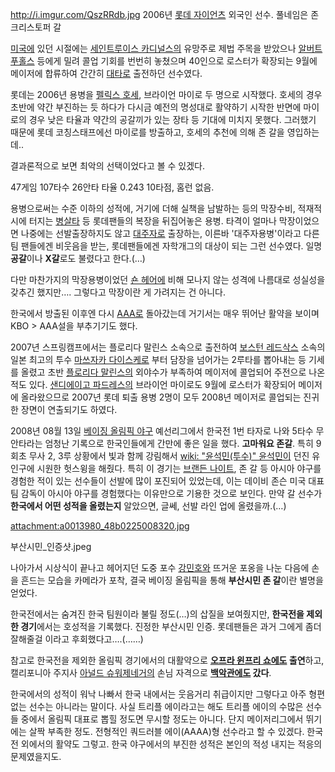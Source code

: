 
http://i.imgur.com/QszRRdb.jpg
2006년 [[롯데 자이언츠]] 외국인 선수. 풀네임은 존 크리스토퍼 갈

[[미국]]에 있던 시절에는 [[세인트루이스 카디널스]]의 유망주로 제법 주목을 받았으나 [[알버트 푸홀스]] 등에게 밀려 콜업 기회를 번번히 놓쳤으며 40인으로 로스터가 확장되는 9월에 메이저에 합류하여 간간히 [[대타]]로 출전하던 선수였다.

롯데는 2006년 용병을 [[펠릭스 호세]], 브라이언 마이로 두 명으로 시작했다. 호세의 경우 초반에 약간 부진하는 듯 하다가 다시금 예전의 명성대로 활약하기 시작한 반면에 마이로의 경우 낮은 타율과 약간의 공갈끼가 있는 장타 등 기대에 미치지 못했다. 그러했기 때문에 롯데 코칭스태프에선 마이로를 방출하고, 호세의 추천에 의해 존 갈을 영입하는데..

결과론적으로 보면 최악의 선택이었다고 볼 수 있겠다.

47게임 107타수 26안타 타율 0.243 10타점, 홈런 없음.

용병으로써는 수준 이하의 성적에, 거기에 더해 실책을 남발하는 등의 막장수비, 적재적시에 터지는 [[병살타]] 등 롯데팬들의 복장을 뒤집어놓은 용병. 타격이 얼마나 막장이었으면 나중에는 선발출장하지도 않고 [[대주자]]로 출장하는, 이른바 '대주자용병'이라고 다른 팀 팬들에겐 비웃음을 받는, 롯데팬들에겐 자학개그의 대상이 되는 그런 선수였다. 일명 '''공갈'''이나 '''X갈'''로도 불렸다고 한다.(…)

다만 마찬가지의 막장용병이었던 [[숀 헤어]]에 비해 모나지 않는 성격에 나름대로 성실성을 갖추긴 했지만…. 그렇다고 막장이란 게 가려지는 건 아니다.

한국에서 방출된 이후엔 다시 [[AAA]]로 돌아갔는데 거기서는 매우 뛰어난 활약을 보이며 KBO > AAA설을 부추기기도 했다.

2007년 스프링캠프에서는 플로리다 말린스 소속으로 출전하여 [[보스턴 레드삭스]] 소속의 일본 최고의 투수 [[마쓰자카 다이스케]]로 부터 담장을 넘어가는 2루타를 뽑아내는 등 기세를 올렸고 초반 [[플로리다 말린스]]의 외야수가 부족하여 메이저에 콜업되어 주전으로 나온적도 있다. [[샌디에이고 파드레스]]의 브라이언 마이로도 9월에 로스터가 확장되어 메이저에 올라왔으므로 2007년 롯데 퇴출 용병 2명이 모두 2008년 메이저로 콜업되는 진귀한 장면이 연출되기도 하였다.

2008년 08월 13일 [[베이징 올림픽 야구]] 예선리그에서 한국전 1번 타자로 나와 5타수 무안타라는 엄청난 기록으로 한국인들에게 간만에 좋은 일을 했다. '''고마워요 존갈'''. 특히 9회초 무사 2, 3루 상황에서 빛과 함께 강림해서 [[wiki: "윤석민(투수)" 윤석민]]이 던진 유인구에 시원한 헛스윙을 해줬다. 특히 이 경기는 [[브랜든 나이트]], 존 갈 등 아시아 야구를 경험한 적이 있는 선수들이 선발에 많이 포진되어 있었는데, 이는 데이비 존슨 미국 대표팀 감독이 아시아 야구를 경험했다는 이유만으로 기용한 것으로 보인다. 만약 갈 선수가 '''한국에서 어떤 성적을 올렸는지''' 알았으면, 글쎄, 선발 라인 업에 올렸을까.(…)

attachment:a0013980_48b0225008320.jpg

부산시민_인증샷.jpeg

나아가서 시상식이 끝나고 헤어지던 도중 포수 [[강민호]]와 뜨거운 포옹을 나눈 다음에 손을 흔드는 모습을 카메라가 포착, 결국 베이징 올림픽을 통해 '''부산시민 존 갈'''이란 별명을 얻었다.

한국전에서는 숨겨진 한국 팀원이라 불릴 정도(…)의 삽질을 보여줬지만, '''한국전을 제외한 경기'''에서는 호성적을 기록했다. 진정한 부산시민 인증. 롯데팬들은 과거 그에게 좀더 잘해줄걸 이라고 후회했다고….(……)

참고로 한국전을 제외한 올림픽 경기에서의 대활약으로 '''[[오프라 윈프리 쇼]]에도 출연'''하고, 캘리포니아 주지사 [[아널드 슈워제네거]]의 손님 자격으로 '''[[백악관]]에도 갔다'''.

한국에서의 성적이 워낙 나빠서 한국 내에서는 웃음거리 취급이지만 그렇다고 아주 형편없는 선수는 아니라는 말이다. 사실 트리플 에이라고는 해도 트리플 에이의 수많은 선수들 중에서 올림픽 대표로 뽑힐 정도면 무시할 정도는 아니다. 단지 메이저리그에서 뛰기에는 살짝 부족한 정도. 전형적인 쿼드러블 에이(AAAA)형 선수라고 할 수 있겠다. 한국전 외에서의 활약도 그렇고. 한국 야구에서의 부진한 성적은 본인의 적성 내지는 적응의 문제였을지도.

